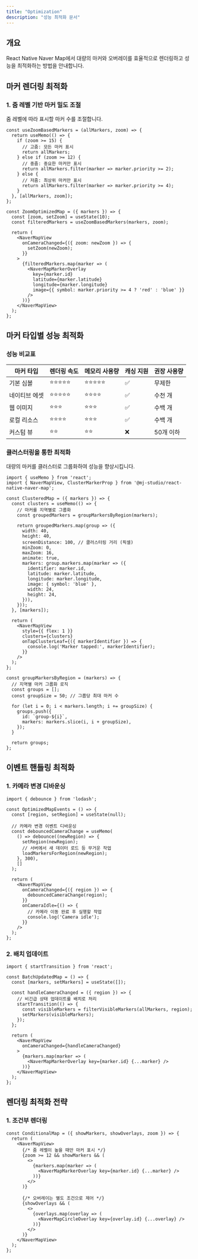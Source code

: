 ```yaml
---
title: "Optimization"
description: "성능 최적화 문서"
---
```


## 개요

React Native Naver Map에서 대량의 마커와 오버레이를 효율적으로 렌더링하고 성능을 최적화하는 방법을 안내합니다.

## 마커 렌더링 최적화

### 1. 줌 레벨 기반 마커 밀도 조절

줌 레벨에 따라 표시할 마커 수를 조절합니다.

```tsx title="ZoomBasedFiltering.tsx"
const useZoomBasedMarkers = (allMarkers, zoom) => {
  return useMemo(() => {
    if (zoom >= 15) {
      // 고줌: 모든 마커 표시
      return allMarkers;
    } else if (zoom >= 12) {
      // 중줌: 중요한 마커만 표시
      return allMarkers.filter(marker => marker.priority >= 2);
    } else {
      // 저줌: 최상위 마커만 표시
      return allMarkers.filter(marker => marker.priority >= 4);
    }
  }, [allMarkers, zoom]);
};

const ZoomOptimizedMap = ({ markers }) => {
  const [zoom, setZoom] = useState(10);
  const filteredMarkers = useZoomBasedMarkers(markers, zoom);

  return (
    <NaverMapView
      onCameraChanged={({ zoom: newZoom }) => {
        setZoom(newZoom);
      }}
    >
      {filteredMarkers.map(marker => (
        <NaverMapMarkerOverlay
          key={marker.id}
          latitude={marker.latitude}
          longitude={marker.longitude}
          image={{ symbol: marker.priority >= 4 ? 'red' : 'blue' }}
        />
      ))}
    </NaverMapView>
  );
};
```

## 마커 타입별 성능 최적화

### 성능 비교표

| 마커 타입 | 렌더링 속도 | 메모리 사용량 | 캐싱 지원 | 권장 사용량 |
|----------|-------------|---------------|-----------|------------|
| 기본 심볼 | ⭐⭐⭐⭐⭐ | ⭐⭐⭐⭐⭐ | ✅ | 무제한 |
| 네이티브 에셋 | ⭐⭐⭐⭐⭐ | ⭐⭐⭐⭐ | ✅ | 수천 개 |
| 웹 이미지 | ⭐⭐⭐ | ⭐⭐⭐ | ✅ | 수백 개 |
| 로컬 리소스 | ⭐⭐⭐⭐ | ⭐⭐⭐ | ✅ | 수백 개 |
| 커스텀 뷰 | ⭐⭐ | ⭐⭐ | ❌ | 50개 이하 |


### 클러스터링을 통한 최적화

대량의 마커를 클러스터로 그룹화하여 성능을 향상시킵니다.

```tsx title="BuiltinClustering.tsx"
import { useMemo } from 'react';
import { NaverMapView, ClusterMarkerProp } from '@mj-studio/react-native-naver-map';

const ClusteredMap = ({ markers }) => {
  const clusters = useMemo(() => {
    // 마커를 지역별로 그룹화
    const groupedMarkers = groupMarkersByRegion(markers);

    return groupedMarkers.map(group => ({
      width: 40,
      height: 40,
      screenDistance: 100, // 클러스터링 거리 (픽셀)
      minZoom: 0,
      maxZoom: 16,
      animate: true,
      markers: group.markers.map(marker => ({
        identifier: marker.id,
        latitude: marker.latitude,
        longitude: marker.longitude,
        image: { symbol: 'blue' },
        width: 24,
        height: 24,
      })),
    }));
  }, [markers]);

  return (
    <NaverMapView
      style={{ flex: 1 }}
      clusters={clusters}
      onTapClusterLeaf={({ markerIdentifier }) => {
        console.log('Marker tapped:', markerIdentifier);
      }}
    />
  );
};

const groupMarkersByRegion = (markers) => {
  // 지역별 마커 그룹화 로직
  const groups = [];
  const groupSize = 50; // 그룹당 최대 마커 수

  for (let i = 0; i < markers.length; i += groupSize) {
    groups.push({
      id: `group-${i}`,
      markers: markers.slice(i, i + groupSize),
    });
  }

  return groups;
};
```

## 이벤트 핸들링 최적화

### 1. 카메라 변경 디바운싱

```tsx title="DebouncedCameraEvents.tsx"
import { debounce } from 'lodash';

const OptimizedMapEvents = () => {
  const [region, setRegion] = useState(null);

  // 카메라 변경 이벤트 디바운싱
  const debouncedCameraChange = useMemo(
    () => debounce((newRegion) => {
      setRegion(newRegion);
      // 서버에서 새 데이터 로드 등 무거운 작업
      loadMarkersForRegion(newRegion);
    }, 300),
    []
  );

  return (
    <NaverMapView
      onCameraChanged={({ region }) => {
        debouncedCameraChange(region);
      }}
      onCameraIdle={() => {
        // 카메라 이동 완료 후 실행할 작업
        console.log('Camera idle');
      }}
    />
  );
};
```



### 2. 배치 업데이트

```tsx title="BatchUpdates.tsx"
import { startTransition } from 'react';

const BatchUpdatedMap = () => {
  const [markers, setMarkers] = useState([]);

  const handleCameraChanged = ({ region }) => {
    // 비긴급 상태 업데이트를 배치로 처리
    startTransition(() => {
      const visibleMarkers = filterVisibleMarkers(allMarkers, region);
      setMarkers(visibleMarkers);
    });
  };

  return (
    <NaverMapView
      onCameraChanged={handleCameraChanged}
    >
      {markers.map(marker => (
        <NaverMapMarkerOverlay key={marker.id} {...marker} />
      ))}
    </NaverMapView>
  );
};
```

## 렌더링 최적화 전략

### 1. 조건부 렌더링



```tsx title="ConditionalRendering.tsx"
const ConditionalMap = ({ showMarkers, showOverlays, zoom }) => {
  return (
    <NaverMapView>
      {/* 줌 레벨이 높을 때만 마커 표시 */}
      {zoom >= 12 && showMarkers && (
        <>
          {markers.map(marker => (
            <NaverMapMarkerOverlay key={marker.id} {...marker} />
          ))}
        </>
      )}

      {/* 오버레이는 별도 조건으로 제어 */}
      {showOverlays && (
        <>
          {overlays.map(overlay => (
            <NaverMapCircleOverlay key={overlay.id} {...overlay} />
          ))}
        </>
      )}
    </NaverMapView>
  );
};
```
